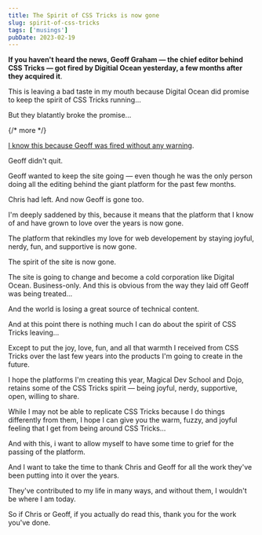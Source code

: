 ```yaml
---
title: The Spirit of CSS Tricks is now gone
slug: spirit-of-css-tricks
tags: ['musings']
pubDate: 2023-02-19
---
```


**If you haven't heard the news, Geoff Graham — the chief editor behind CSS Tricks — got fired by Digitial Ocean yesterday, a few months after they acquired it**.

This is leaving a bad taste in my mouth because Digital Ocean did promise to keep the spirit of CSS Tricks running...

But they blatantly broke the promise...

{/* more */}

[I know this because Geoff was fired without any warning](https://geoffgraham.me/blog/).

Geoff didn't quit.

Geoff wanted to keep the site going — even though he was the only person doing all the editing behind the giant platform for the past few months.

Chris had left. And now Geoff is gone too.

I'm deeply saddened by this, because it means that the platform that I know of and have grown to love over the years is now gone.

The platform that rekindles my love for web developement by staying joyful, nerdy, fun, and supportive is now gone.

The spirit of the site is now gone.

The site is going to change and become a cold corporation like Digital Ocean. Business-only. And this is obvious from the way they laid off Geoff was being treated...

And the world is losing a great source of technical content.

And at this point there is nothing much I can do about the spirit of CSS Tricks leaving...

Except to put the joy, love, fun, and all that warmth I received from CSS Tricks over the last few years into the products I'm going to create in the future.

I hope the platforms I'm creating this year, Magical Dev School and Dojo, retains some of the CSS Tricks spirit — being joyful, nerdy, supportive, open, willing to share.

While I may not be able to replicate CSS Tricks because I do things differently from them, I hope I can give you the warm, fuzzy, and joyful feeling that I get from being around CSS Tricks...

And with this, i want to allow myself to have some time to grief for the passing of the platform.

And I want to take the time to thank Chris and Geoff for all the work they've been putting into it over the years.

They've contributed to my life in many ways, and without them, I wouldn't be where I am today.

So if Chris or Geoff, if you actually do read this, thank you for the work you've done.
